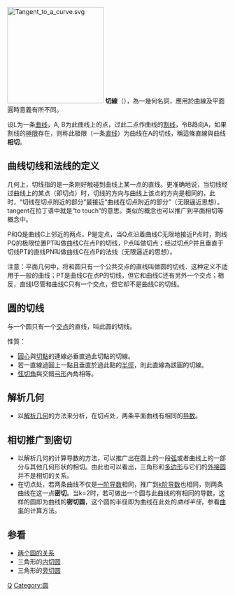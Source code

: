 {{NoteTA |G1=Math}}
[[File:Tangent_to_a_curve.svg|220px]]
'''切線'''（{{lang-en|'''tangent line'''}}），為一幾何名詞，應用於曲線及平面圓時意義有所不同。

设L为一条[[曲线|曲线]]，A, B为此曲线上的点，过此二点作曲线的[[割线|割线]]，令B趋向A，如果割线的[[極限_(數學)|極限]]存在，则称此极限（一条[[直线|直线]]）为曲线在A的切线，稱這條直線與曲线'''相切'''。

==曲线切线和法线的定义==
几何上，切线指的是一条刚好触碰到曲线上某一点的直线。更准确地说，当切线经过曲线上的某点（即切点）时，切线的方向与曲线上该点的方向是相同的，此时，“切线在切点附近的部分”最接近“曲线在切点附近的部分”（无限逼近思想）。tangent在拉丁语中就是“to touch”的意思。类似的概念也可以推广到平面相切等概念中。

P和Q是曲线C上邻近的两点，P是定点，当Q点沿着曲线C无限地接近P点时，割线PQ的极限位置PT叫做曲线C在点P的切线，P点叫做切点；经过切点P并且垂直于切线PT的直线PN叫做曲线C在点P的法线（无限逼近的思想）。

注意：平面几何中，将和圆只有一个公共交点的直线叫做圆的切线．这种定义不适用于一般的曲线；PT是曲线C在点P的切线，但它和曲线C还有另外一个交点；相反，直线l尽管和曲线C只有一个交点，但它却不是曲线C的切线。

==圆的切线==
与一个圆只有一个[[交点|交点]]的直线，叫此圆的切线。

性質：
* [[圓心|圓心]]與[[切點|切點]]的連線必垂直過此切點的切線。
* 若一直線過圓上一點且垂直於過此點的[[半徑|半徑]]，則此直線為該圓的切線。
* [[弦切角|弦切角]]與交錯[[弓形|弓形]]內角相等。

==解析几何==
* 以[[解析几何|解析几何]]的方法来分析，在切点处，两条平面曲线有相同的[[导数|导数]]。

==相切推广到密切==
* 以解析几何的计算导数的方法，可以推广出在圆上的一段[[弧|弧]]或者曲线上的一部分与其他几何形状的相切。由此也可以看出，三角形和[[多边形|多边形]]与它们的[[外接圆|外接圆]]并不是相切的关系。
* 在切点处，若两条曲线不仅是[[一阶导数|一阶导数]]相同，推广到[[k阶导数|k阶导数]]也相同，则两条曲线在这一点'''密切'''。当k=2时，若可做出一个圆与此曲线的有相同的导数，这样的圆即为曲线的'''密切圆'''，这个圆的半径即为曲线在此处的''曲线半径''，参看[[曲率|曲率]]的计算方法。

==参看==
* [[圆#兩個圓的關係|两个圆的关系]]
* 三角形的[[内切圆|内切圆]]
* 三角形的[[旁切圆|旁切圆]]

{{geometry-stub}}
{{math-stub}}
{{几何术语}}
[[Category:微分几何|Q]]
[[Category:圆|Category:圆]]